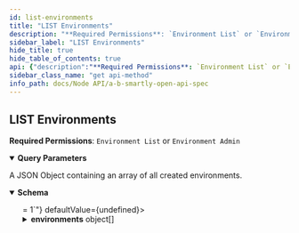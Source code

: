 ```yaml
---
id: list-environments
title: "LIST Environments"
description: "**Required Permissions**: `Environment List` or `Environment Admin`"
sidebar_label: "LIST Environments"
hide_title: true
hide_table_of_contents: true
api: {"description":"**Required Permissions**: `Environment List` or `Environment Admin`","parameters":[{"name":"sort","in":"query","description":"The object key to sort the results by.","schema":{"type":"string","example":"name"}},{"name":"sort_asc","in":"query","schema":{"type":"boolean","example":true}},{"name":"page","in":"query","schema":{"type":"integer","example":1}},{"name":"items","in":"query","schema":{"type":"integer","example":5}}],"responses":{"200":{"description":"A JSON Object containing an array of all created environments.","content":{"application/json":{"schema":{"type":"object","properties":{"items":{"type":"integer"},"page":{"type":"integer","minimum":1},"total":{"type":"integer"},"environments":{"type":"array","items":{"type":"object","properties":{"id":{"type":"integer"},"name":{"type":"string","example":"Sandbox"},"description":{"type":"string","example":"Our sandbox environment."},"type":{"enum":["development","production"]},"archived":{"type":"boolean","example":false},"created_at":{"type":"string","format":"date-time"},"created_by_user_id":{"type":"integer"},"updated_at":{"nullable":true,"type":"string","format":"date-time"},"updated_by_user_id":{"nullable":true,"type":"integer"},"created_by":{"type":"object","properties":{"archived":{"type":"boolean","example":false},"avatar":{"type":"object","nullable":true},"avatar_file_upload_url":{"type":"string","example":"/cropUrl/100x100/1.png"},"created_at":{"type":"string","format":"date-time"},"created_by_user_id":{"type":"integer","minimum":1},"department":{"type":"string","example":"Marketing"},"email":{"type":"string","format":"email"}}},"updated_by":{"type":"object","properties":{"archived":{"type":"boolean","example":false},"avatar":{"type":"object","nullable":true},"avatar_file_upload_url":{"type":"string","example":"/cropUrl/100x100/1.png"},"created_at":{"type":"string","format":"date-time"},"created_by_user_id":{"type":"integer","minimum":1},"department":{"type":"string","example":"Marketing"},"email":{"type":"string","format":"email"}},"nullable":true}}}}}}}}}},"method":"get","path":"/environments","servers":[{"url":"https://sandbox.absmartly.com/v1"}],"security":[{"ApiKeyAuth":[]}],"securitySchemes":{"ApiKeyAuth":{"type":"apiKey","in":"header","description":"A User API Key for API authorization.","name":"Authorization"}},"info":{"title":"A/B Smartly OpenAPI Spec","version":"1.0.0","description":"An OpenAPI Specification that describes the A/B Smartly API for working with your experiments programmatically.","contact":{"name":"API Support","email":"api@absmartly.com"},"license":{"name":"Proprietary"}},"postman":{"name":"LIST Environments","description":{"content":"**Required Permissions**: `Environment List` or `Environment Admin`","type":"text/plain"},"url":{"path":["environments"],"host":["{{baseUrl}}"],"query":[{"disabled":false,"description":{"content":"The object key to sort the results by.","type":"text/plain"},"key":"sort","value":""},{"disabled":false,"key":"sort_asc","value":""},{"disabled":false,"key":"page","value":""},{"disabled":false,"key":"items","value":""}],"variable":[]},"header":[{"key":"Accept","value":"application/json"}],"method":"GET"}}
sidebar_class_name: "get api-method"
info_path: docs/Node API/a-b-smartly-open-api-spec
---
```



## LIST Environments



**Required Permissions**: `Environment List` or `Environment Admin`

<details style={{"marginBottom":"1rem"}} data-collapsed={false} open={true}><summary style={{}}><strong>Query Parameters</strong></summary><div><ul><ParamsItem className={"paramsItem"} param={{"name":"sort","in":"query","description":"The object key to sort the results by.","schema":{"type":"string","example":"name"}}}></ParamsItem><ParamsItem className={"paramsItem"} param={{"name":"sort_asc","in":"query","schema":{"type":"boolean","example":true}}}></ParamsItem><ParamsItem className={"paramsItem"} param={{"name":"page","in":"query","schema":{"type":"integer","example":1}}}></ParamsItem><ParamsItem className={"paramsItem"} param={{"name":"items","in":"query","schema":{"type":"integer","example":5}}}></ParamsItem></ul></div></details><div><ApiTabs><TabItem label={"200"} value={"200"}><div>

A JSON Object containing an array of all created environments.

</div><div><MimeTabs schemaType={"response"}><TabItem label={"application/json"} value={"application/json"}><SchemaTabs><TabItem label={"Schema"} value={"Schema"}><details style={{}} data-collapsed={false} open={true}><summary style={{"textAlign":"left"}}><strong>Schema</strong></summary><div style={{"textAlign":"left","marginLeft":"1rem"}}></div><ul style={{"marginLeft":"1rem"}}><SchemaItem collapsible={false} name={"items"} required={false} schemaDescription={undefined} schemaName={"integer"} qualifierMessage={undefined} defaultValue={undefined}></SchemaItem><SchemaItem collapsible={false} name={"page"} required={false} schemaDescription={undefined} schemaName={"integer"} qualifierMessage={"**Possible values:** `>= 1`"} defaultValue={undefined}></SchemaItem><SchemaItem collapsible={false} name={"total"} required={false} schemaDescription={undefined} schemaName={"integer"} qualifierMessage={undefined} defaultValue={undefined}></SchemaItem><SchemaItem collapsible={true} className={"schemaItem"}><details style={{}}><summary style={{}}><strong>environments</strong><span style={{"opacity":"0.6"}}> object[]</span></summary><div style={{"marginLeft":"1rem"}}><SchemaItem collapsible={false} name={"id"} required={false} schemaDescription={undefined} schemaName={"integer"} qualifierMessage={undefined} defaultValue={undefined}></SchemaItem><SchemaItem collapsible={false} name={"name"} required={false} schemaDescription={undefined} schemaName={"string"} qualifierMessage={undefined} defaultValue={undefined}></SchemaItem><SchemaItem collapsible={false} name={"description"} required={false} schemaDescription={undefined} schemaName={"string"} qualifierMessage={undefined} defaultValue={undefined}></SchemaItem><SchemaItem collapsible={false} name={"type"} required={false} schemaDescription={undefined} schemaName={""} qualifierMessage={"**Possible values:** [`development`, `production`]"} defaultValue={undefined}></SchemaItem><SchemaItem collapsible={false} name={"archived"} required={false} schemaDescription={undefined} schemaName={"boolean"} qualifierMessage={undefined} defaultValue={undefined}></SchemaItem><SchemaItem collapsible={false} name={"created_at"} required={false} schemaDescription={undefined} schemaName={"date-time"} qualifierMessage={undefined} defaultValue={undefined}></SchemaItem><SchemaItem collapsible={false} name={"created_by_user_id"} required={false} schemaDescription={undefined} schemaName={"integer"} qualifierMessage={undefined} defaultValue={undefined}></SchemaItem><SchemaItem collapsible={false} name={"updated_at"} required={false} schemaDescription={undefined} schemaName={"date-time"} qualifierMessage={undefined} defaultValue={undefined}></SchemaItem><SchemaItem collapsible={false} name={"updated_by_user_id"} required={false} schemaDescription={undefined} schemaName={"integer"} qualifierMessage={undefined} defaultValue={undefined}></SchemaItem><SchemaItem collapsible={true} className={"schemaItem"}><details style={{}}><summary style={{}}><strong>created_by</strong><span style={{"opacity":"0.6"}}> object</span></summary><div style={{"marginLeft":"1rem"}}><SchemaItem collapsible={false} name={"archived"} required={false} schemaDescription={undefined} schemaName={"boolean"} qualifierMessage={undefined} defaultValue={undefined}></SchemaItem><SchemaItem collapsible={false} name={"avatar"} required={false} schemaDescription={undefined} schemaName={"object"} qualifierMessage={undefined} defaultValue={undefined}></SchemaItem><SchemaItem collapsible={false} name={"avatar_file_upload_url"} required={false} schemaDescription={undefined} schemaName={"string"} qualifierMessage={undefined} defaultValue={undefined}></SchemaItem><SchemaItem collapsible={false} name={"created_at"} required={false} schemaDescription={undefined} schemaName={"date-time"} qualifierMessage={undefined} defaultValue={undefined}></SchemaItem><SchemaItem collapsible={false} name={"created_by_user_id"} required={false} schemaDescription={undefined} schemaName={"integer"} qualifierMessage={"**Possible values:** `>= 1`"} defaultValue={undefined}></SchemaItem><SchemaItem collapsible={false} name={"department"} required={false} schemaDescription={undefined} schemaName={"string"} qualifierMessage={undefined} defaultValue={undefined}></SchemaItem><SchemaItem collapsible={false} name={"email"} required={false} schemaDescription={undefined} schemaName={"email"} qualifierMessage={undefined} defaultValue={undefined}></SchemaItem></div></details></SchemaItem><SchemaItem collapsible={true} className={"schemaItem"}><details style={{}}><summary style={{}}><strong>updated_by</strong><span style={{"opacity":"0.6"}}> object</span></summary><div style={{"marginLeft":"1rem"}}><SchemaItem collapsible={false} name={"archived"} required={false} schemaDescription={undefined} schemaName={"boolean"} qualifierMessage={undefined} defaultValue={undefined}></SchemaItem><SchemaItem collapsible={false} name={"avatar"} required={false} schemaDescription={undefined} schemaName={"object"} qualifierMessage={undefined} defaultValue={undefined}></SchemaItem><SchemaItem collapsible={false} name={"avatar_file_upload_url"} required={false} schemaDescription={undefined} schemaName={"string"} qualifierMessage={undefined} defaultValue={undefined}></SchemaItem><SchemaItem collapsible={false} name={"created_at"} required={false} schemaDescription={undefined} schemaName={"date-time"} qualifierMessage={undefined} defaultValue={undefined}></SchemaItem><SchemaItem collapsible={false} name={"created_by_user_id"} required={false} schemaDescription={undefined} schemaName={"integer"} qualifierMessage={"**Possible values:** `>= 1`"} defaultValue={undefined}></SchemaItem><SchemaItem collapsible={false} name={"department"} required={false} schemaDescription={undefined} schemaName={"string"} qualifierMessage={undefined} defaultValue={undefined}></SchemaItem><SchemaItem collapsible={false} name={"email"} required={false} schemaDescription={undefined} schemaName={"email"} qualifierMessage={undefined} defaultValue={undefined}></SchemaItem></div></details></SchemaItem></div></details></SchemaItem></ul></details></TabItem><TabItem label={"Example (from schema)"} value={"Example (from schema)"}><ResponseSamples responseExample={"{\n  \"items\": 0,\n  \"page\": 0,\n  \"total\": 0,\n  \"environments\": [\n    {\n      \"id\": 0,\n      \"name\": \"Sandbox\",\n      \"description\": \"Our sandbox environment.\",\n      \"archived\": false,\n      \"created_at\": \"2022-11-25\",\n      \"created_by_user_id\": 0,\n      \"updated_at\": \"2022-11-25\",\n      \"updated_by_user_id\": 0,\n      \"created_by\": {\n        \"archived\": false,\n        \"avatar\": {},\n        \"avatar_file_upload_url\": \"/cropUrl/100x100/1.png\",\n        \"created_at\": \"2022-11-25\",\n        \"created_by_user_id\": 0,\n        \"department\": \"Marketing\",\n        \"email\": \"user@example.com\"\n      },\n      \"updated_by\": {\n        \"archived\": false,\n        \"avatar\": {},\n        \"avatar_file_upload_url\": \"/cropUrl/100x100/1.png\",\n        \"created_at\": \"2022-11-25\",\n        \"created_by_user_id\": 0,\n        \"department\": \"Marketing\",\n        \"email\": \"user@example.com\"\n      }\n    }\n  ]\n}"} language={"json"}></ResponseSamples></TabItem></SchemaTabs></TabItem></MimeTabs></div></TabItem></ApiTabs></div>
      
